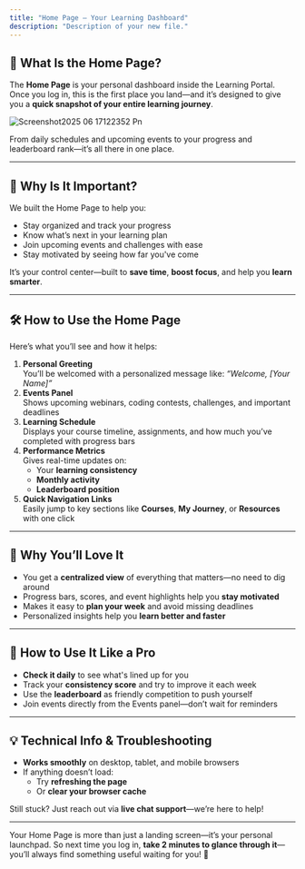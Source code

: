 ```yaml
---
title: "Home Page – Your Learning Dashboard"
description: "Description of your new file."
---
```


## **📌 What Is the Home Page?**

The **Home Page** is your personal dashboard inside the Learning Portal. Once you log in, this is the first place you land—and it’s designed to give you a **quick snapshot of your entire learning journey**.

![Screenshot2025 06 17122352 Pn](/images/Screenshot2025-06-17122352.png)

From daily schedules and upcoming events to your progress and leaderboard rank—it’s all there in one place.

---

## **🎯 Why Is It Important?**

We built the Home Page to help you:

- Stay organized and track your progress
- Know what’s next in your learning plan
- Join upcoming events and challenges with ease
- Stay motivated by seeing how far you've come

It’s your control center—built to **save time**, **boost focus**, and help you **learn smarter**.

---

## **🛠️ How to Use the Home Page**

Here’s what you’ll see and how it helps:

1. **Personal Greeting**\
   You’ll be welcomed with a personalized message like: _“Welcome, [Your Name]”_
2. **Events Panel**\
   Shows upcoming webinars, coding contests, challenges, and important deadlines
3. **Learning Schedule**\
   Displays your course timeline, assignments, and how much you’ve completed with progress bars
4. **Performance Metrics**\
   Gives real-time updates on:
   - Your **learning consistency**
   - **Monthly activity**
   - **Leaderboard position**
5. **Quick Navigation Links**\
   Easily jump to key sections like **Courses**, **My Journey**, or **Resources** with one click

---

## **🌟 Why You’ll Love It**

- You get a **centralized view** of everything that matters—no need to dig around
- Progress bars, scores, and event highlights help you **stay motivated**
- Makes it easy to **plan your week** and avoid missing deadlines
- Personalized insights help you **learn better and faster**

---

## **🧠 How to Use It Like a Pro**

- **Check it daily** to see what's lined up for you
- Track your **consistency score** and try to improve it each week
- Use the **leaderboard** as friendly competition to push yourself
- Join events directly from the Events panel—don’t wait for reminders

---

## **💡 Technical Info & Troubleshooting**

- **Works smoothly** on desktop, tablet, and mobile browsers
- If anything doesn’t load:
  - Try **refreshing the page**
  - Or **clear your browser cache**

Still stuck? Just reach out via **live chat support**—we’re here to help\!

---

Your Home Page is more than just a landing screen—it’s your personal launchpad. So next time you log in, **take 2 minutes to glance through it**—you’ll always find something useful waiting for you\! 🚀